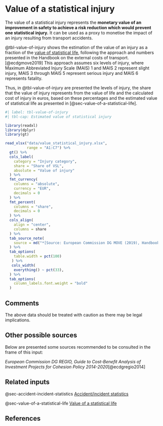 # Value of a statistical injury {#sec-value-of-statistical-injury}

The value of a statistical injury represents the **monetary value of an improvement in safety to achieve a risk reduction which would prevent one statistical injury.** 
It can be used as a proxy to monetise the impact of an injury resulting from 
transport accidents.

@tbl-value-of-injury shows the estimation of the value of an injury as a fraction of
the [value of statistical life](#sec-value-of-a-statistical-life), following the approach and numbers presented in 
the Handbook on the external costs of transport.[@ecdgmove2019] This approach assumes six
levels of injury, where Maximum Abbreviated Injury Scale (MAIS) 1 and MAIS 2 represent slight injury, MAIS 3 through MAIS 5 represent serious injury and MAIS 6 represents fatality.

Thus, in @tbl-value-of-injury are presented the levels of injury, the share that the value 
of injury represents from the value of life and the calculated cost of injury in
euros, based on these percentages and the estimated value of statistical life as 
presented in [@sec-value-of-a-statistical-life].

```r
#| label: tbl-value-of-injury
#| tbl-cap: Estimated value of statistical injury

library(readxl)
library(dplyr)
library(gt)

read_xlsx("data/value_statistical_injury.xlsx",
          range = "A1:C7") %>% 
  gt() %>% 
  cols_label(
    category = "Injury category",
    share = "Share of VSL",
    absolute = "Value of injury"
  ) %>% 
  fmt_currency(
    columns = "absolute",
    currency = "EUR",
    decimals = 0
  ) %>% 
  fmt_percent(
    columns = "share",
    decimals = 0
  ) %>% 
  cols_align(
    align = "center",
    columns = share
  ) %>% 
  tab_source_note(
    source = md("*[Source: European Commission DG MOVE (2019), Handbook on the external costs of transport](https://op.europa.eu/en/publication-detail/-/publication/9781f65f-8448-11ea-bf12-01aa75ed71a1)*")
  ) %>% 
  tab_options(
    table.width = pct(100)
   ) %>% 
   cols_width(
    everything() ~ pct(33),
  ) %>% 
  tab_options(
    column_labels.font.weight = "bold"
  )
```

## Comments

The above data should be treated with caution as there may be legal implications.

## Other possible sources

Below are presented some sources recommended to be consulted in the frame of this input:

*European Commission DG REGIO, Guide to Cost-Benefit Analysis of Investment Projects for Cohesion Policy 2014-2020*[@ecdgregio2014]

## Related inputs

@sec-accident-incident-statistics [Accident/incident statistics](#sec-accident-incident-statistics)

@sec-value-of-a-statistical-life [Value of a statistical life](#sec-value-of-a-statistical-life)

## References
